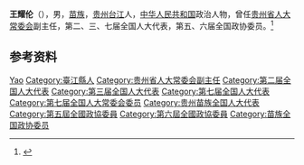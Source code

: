 '''王耀伦'''（{{bd|1917年||2005年|5月9日}}），男，[[苗族|苗族]]，[[贵州|贵州]][[台江|台江]]人，[[中华人民共和国|中华人民共和国]]政治人物，曾任[[贵州省人大常委会|贵州省人大常委会]]副主任，第二、三、七届全国人大代表，第五、六届全国政协委员。<ref>{{Cite book|title=贵州百科全书|author=孙淦, 庹文升, 何仁仲主编|publisher=中国大百科全书出版社|year=2005|isbn=9787500074069|location=贵阳|pages=}}</ref>

== 参考资料 ==
{{reflist}}

{{中华人民共和国政治人物小作品}}

{{Authority control}}
{{DEFAULTSORT:Wang王}}
[[Category:王姓|Yao]]
[[Category:臺江縣人|Category:臺江縣人]]
[[Category:贵州省人大常委会副主任|Category:贵州省人大常委会副主任]]
[[Category:第二届全国人大代表|Category:第二届全国人大代表]]
[[Category:第三届全国人大代表|Category:第三届全国人大代表]]
[[Category:第七届全国人大代表|Category:第七届全国人大代表]]
[[Category:第七届全国人大常委会委员|Category:第七届全国人大常委会委员]]
[[Category:贵州苗族全国人大代表|Category:贵州苗族全国人大代表]]
[[Category:第五屆全國政協委員|Category:第五屆全國政協委員]]
[[Category:第六屆全國政協委員|Category:第六屆全國政協委員]]
[[Category:苗族全国政协委员|Category:苗族全国政协委员]]